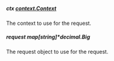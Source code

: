
##### **ctx** [context.Context](https://pkg.go.dev/context#Context)
The context to use for the request.

##### **request** map[string]*decimal.Big
The request object to use for the request.

